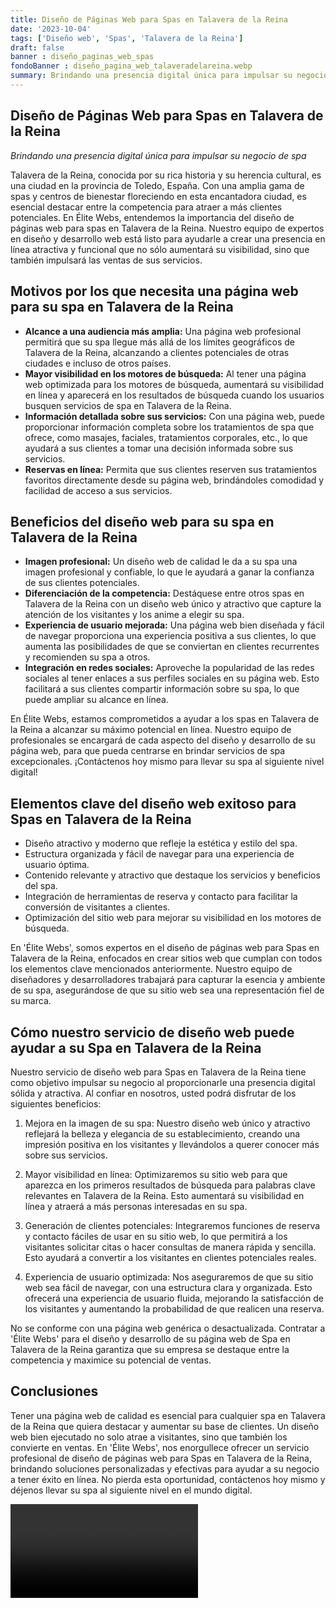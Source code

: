 ```yaml
---
title: Diseño de Páginas Web para Spas en Talavera de la Reina
date: '2023-10-04'
tags: ['Diseño web', 'Spas', 'Talavera de la Reina']
draft: false
banner : diseño_paginas_web_spas
fondoBanner : diseño_pagina_web_talaveradelareina.webp
summary: Brindando una presencia digital única para impulsar su negocio de spa
---
```


## Diseño de Páginas Web para Spas en Talavera de la Reina

*Brindando una presencia digital única para impulsar su negocio de spa*

Talavera de la Reina, conocida por su rica historia y su herencia cultural, es una ciudad en la provincia de Toledo, España. Con una amplia gama de spas y centros de bienestar floreciendo en esta encantadora ciudad, es esencial destacar entre la competencia para atraer a más clientes potenciales. En Élite Webs, entendemos la importancia del diseño de páginas web para spas en Talavera de la Reina. Nuestro equipo de expertos en diseño y desarrollo web está listo para ayudarle a crear una presencia en línea atractiva y funcional que no sólo aumentará su visibilidad, sino que también impulsará las ventas de sus servicios.

## Motivos por los que necesita una página web para su spa en Talavera de la Reina

- **Alcance a una audiencia más amplia:** Una página web profesional permitirá que su spa llegue más allá de los límites geográficos de Talavera de la Reina, alcanzando a clientes potenciales de otras ciudades e incluso de otros países.
- **Mayor visibilidad en los motores de búsqueda:** Al tener una página web optimizada para los motores de búsqueda, aumentará su visibilidad en línea y aparecerá en los resultados de búsqueda cuando los usuarios busquen servicios de spa en Talavera de la Reina.
- **Información detallada sobre sus servicios:** Con una página web, puede proporcionar información completa sobre los tratamientos de spa que ofrece, como masajes, faciales, tratamientos corporales, etc., lo que ayudará a sus clientes a tomar una decisión informada sobre sus servicios.
- **Reservas en línea:** Permita que sus clientes reserven sus tratamientos favoritos directamente desde su página web, brindándoles comodidad y facilidad de acceso a sus servicios.

## Beneficios del diseño web para su spa en Talavera de la Reina

- **Imagen profesional:** Un diseño web de calidad le da a su spa una imagen profesional y confiable, lo que le ayudará a ganar la confianza de sus clientes potenciales.
- **Diferenciación de la competencia:** Destáquese entre otros spas en Talavera de la Reina con un diseño web único y atractivo que capture la atención de los visitantes y los anime a elegir su spa.
- **Experiencia de usuario mejorada:** Una página web bien diseñada y fácil de navegar proporciona una experiencia positiva a sus clientes, lo que aumenta las posibilidades de que se conviertan en clientes recurrentes y recomienden su spa a otros.
- **Integración en redes sociales:** Aproveche la popularidad de las redes sociales al tener enlaces a sus perfiles sociales en su página web. Esto facilitará a sus clientes compartir información sobre su spa, lo que puede ampliar su alcance en línea.

En Élite Webs, estamos comprometidos a ayudar a los spas en Talavera de la Reina a alcanzar su máximo potencial en línea. Nuestro equipo de profesionales se encargará de cada aspecto del diseño y desarrollo de su página web, para que pueda centrarse en brindar servicios de spa excepcionales. ¡Contáctenos hoy mismo para llevar su spa al siguiente nivel digital!

<GifSeo />

<Cta />

## Elementos clave del diseño web exitoso para Spas en Talavera de la Reina

- Diseño atractivo y moderno que refleje la estética y estilo del spa.
- Estructura organizada y fácil de navegar para una experiencia de usuario óptima.
- Contenido relevante y atractivo que destaque los servicios y beneficios del spa.
- Integración de herramientas de reserva y contacto para facilitar la conversión de visitantes a clientes.
- Optimización del sitio web para mejorar su visibilidad en los motores de búsqueda.

En 'Élite Webs', somos expertos en el diseño de páginas web para Spas en Talavera de la Reina, enfocados en crear sitios web que cumplan con todos los elementos clave mencionados anteriormente. Nuestro equipo de diseñadores y desarrolladores trabajará para capturar la esencia y ambiente de su spa, asegurándose de que su sitio web sea una representación fiel de su marca.

## Cómo nuestro servicio de diseño web puede ayudar a su Spa en Talavera de la Reina

Nuestro servicio de diseño web para Spas en Talavera de la Reina tiene como objetivo impulsar su negocio al proporcionarle una presencia digital sólida y atractiva. Al confiar en nosotros, usted podrá disfrutar de los siguientes beneficios:

1. Mejora en la imagen de su spa: Nuestro diseño web único y atractivo reflejará la belleza y elegancia de su establecimiento, creando una impresión positiva en los visitantes y llevándolos a querer conocer más sobre sus servicios.

2. Mayor visibilidad en línea: Optimizaremos su sitio web para que aparezca en los primeros resultados de búsqueda para palabras clave relevantes en Talavera de la Reina. Esto aumentará su visibilidad en línea y atraerá a más personas interesadas en su spa.

3. Generación de clientes potenciales: Integraremos funciones de reserva y contacto fáciles de usar en su sitio web, lo que permitirá a los visitantes solicitar citas o hacer consultas de manera rápida y sencilla. Esto ayudará a convertir a los visitantes en clientes potenciales reales.

4. Experiencia de usuario optimizada: Nos aseguraremos de que su sitio web sea fácil de navegar, con una estructura clara y organizada. Esto ofrecerá una experiencia de usuario fluida, mejorando la satisfacción de los visitantes y aumentando la probabilidad de que realicen una reserva.

No se conforme con una página web genérica o desactualizada. Contratar a 'Élite Webs' para el diseño y desarrollo de su página web de Spa en Talavera de la Reina garantiza que su empresa se destaque entre la competencia y maximice su potencial de ventas.

## Conclusiones

Tener una página web de calidad es esencial para cualquier spa en Talavera de la Reina que quiera destacar y aumentar su base de clientes. Un diseño web bien ejecutado no solo atrae a visitantes, sino que también los convierte en ventas. En 'Élite Webs', nos enorgullece ofrecer un servicio profesional de diseño de páginas web para Spas en Talavera de la Reina, brindando soluciones personalizadas y efectivas para ayudar a su negocio a tener éxito en línea. No pierda esta oportunidad, contáctenos hoy mismo y déjenos llevar su spa al siguiente nivel en el mundo digital.

<Video />

<CtaBot job='Spas' city='Talavera de la Reina'/>

<Gmaps query='Talavera de la Reina+españa+maps' />